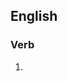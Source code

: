 ==English==

===Verb===
{{head|en|verb form}}

# {{present participle of|demarcate|lang=en|nocat=1}}